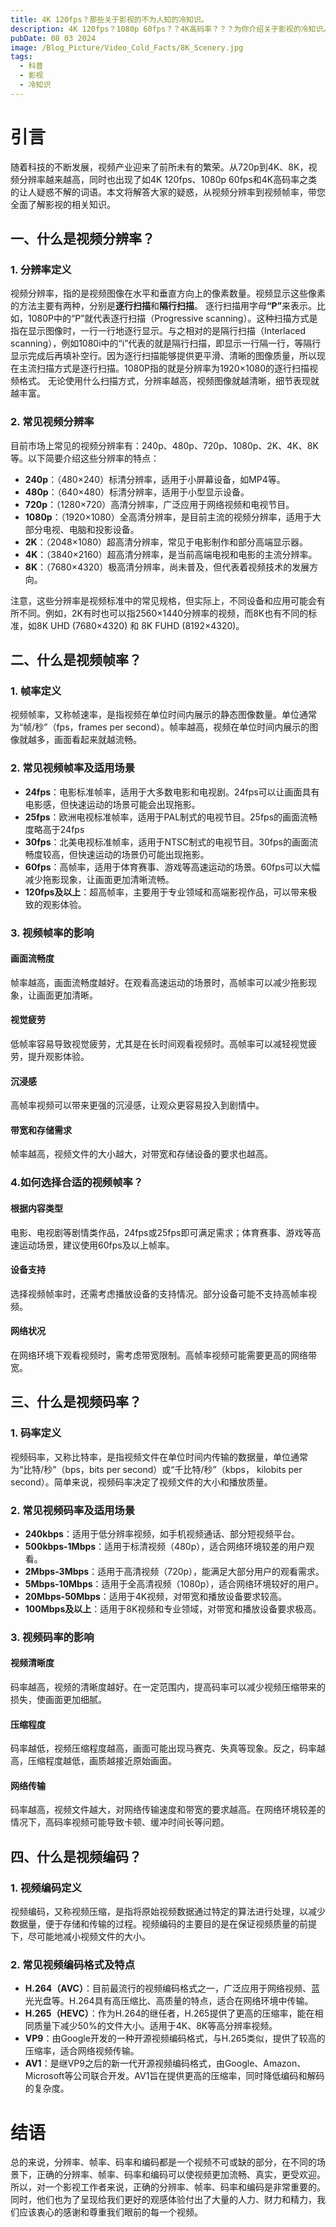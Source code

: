 ```yaml
---
title: 4K 120fps？那些关于影视的不为人知的冷知识。
description: 4K 120fps？1080p 60fps？？4K高码率？？？为你介绍关于影视的冷知识。（封面是8K图片，加载可能会有点慢）
pubDate: 08 03 2024
image: /Blog_Picture/Video_Cold_Facts/8K_Scenery.jpg
tags:
  - 科普
  - 影视
  - 冷知识
---
```



# 引言

随着科技的不断发展，视频产业迎来了前所未有的繁荣。从720p到4K、8K，视频分辨率越来越高，同时也出现了如4K 120fps、1080p 60fps和4K高码率之类的让人疑惑不解的词语。本文将解答大家的疑惑，从视频分辨率到视频帧率，带您全面了解影视的相关知识。

## 一、什么是视频分辨率？

### 1. 分辨率定义

视频分辨率，指的是视频图像在水平和垂直方向上的像素数量。视频显示这些像素的方法主要有两种，分别是<b>逐行扫描</b>和<b>隔行扫描</b>。
逐行扫描用字母<b>“P”</b>来表示。比如，1080P中的“P”就代表逐行扫描（Progressive scanning）。这种扫描方式是指在显示图像时，一行一行地逐行显示。与之相对的是隔行扫描（Interlaced scanning），例如1080i中的“i”代表的就是隔行扫描，即显示一行隔一行，等隔行显示完成后再填补空行。因为逐行扫描能够提供更平滑、清晰的图像质量，所以现在主流扫描方式是逐行扫描。1080P指的就是分辨率为1920×1080的逐行扫描视频格式。
无论使用什么扫描方式，分辨率越高，视频图像就越清晰，细节表现就越丰富。

### 2. 常见视频分辨率

目前市场上常见的视频分辨率有：240p、480p、720p、1080p、2K、4K、8K等。以下简要介绍这些分辨率的特点：

- **240p**：（480×240）标清分辨率，适用于小屏幕设备，如MP4等。
- **480p**：（640×480）标清分辨率，适用于小型显示设备。
- **720p**：（1280×720）高清分辨率，广泛应用于网络视频和电视节目。
- **1080p**：（1920×1080）全高清分辨率，是目前主流的视频分辨率，适用于大部分电视、电脑和投影设备。
- **2K**：（2048×1080）超高清分辨率，常见于电影制作和部分高端显示器。
- **4K**：（3840×2160）超高清分辨率，是当前高端电视和电影的主流分辨率。
- **8K**：（7680×4320）极高清分辨率，尚未普及，但代表着视频技术的发展方向。

注意，这些分辨率是视频标准中的常见规格，但实际上，不同设备和应用可能会有所不同。例如，2K有时也可以指2560×1440分辨率的视频，而8K也有不同的标准，如8K UHD (7680×4320) 和 8K FUHD (8192×4320)。

## 二、什么是视频帧率？

### 1. 帧率定义

视频帧率，又称帧速率，是指视频在单位时间内展示的静态图像数量。单位通常为“帧/秒”（fps，frames per second）。帧率越高，视频在单位时间内展示的图像就越多，画面看起来就越流畅。

### 2. 常见视频帧率及适用场景

- **24fps**：电影标准帧率，适用于大多数电影和电视剧。24fps可以让画面具有电影感，但快速运动的场景可能会出现拖影。
- **25fps**：欧洲电视标准帧率，适用于PAL制式的电视节目。25fps的画面流畅度略高于24fps
- **30fps**：北美电视标准帧率，适用于NTSC制式的电视节目。30fps的画面流畅度较高，但快速运动的场景仍可能出现拖影。
- **60fps**：高帧率，适用于体育赛事、游戏等高速运动的场景。60fps可以大幅减少拖影现象，让画面更加清晰流畅。
- **120fps及以上**：超高帧率，主要用于专业领域和高端影视作品，可以带来极致的观影体验。

### 3. 视频帧率的影响

#### 画面流畅度
帧率越高，画面流畅度越好。在观看高速运动的场景时，高帧率可以减少拖影现象，让画面更加清晰。
#### 视觉疲劳
低帧率容易导致视觉疲劳，尤其是在长时间观看视频时。高帧率可以减轻视觉疲劳，提升观影体验。
#### 沉浸感
高帧率视频可以带来更强的沉浸感，让观众更容易投入到剧情中。
#### 带宽和存储需求
帧率越高，视频文件的大小越大，对带宽和存储设备的要求也越高。

### 4.如何选择合适的视频帧率？

#### 根据内容类型
电影、电视剧等剧情类作品，24fps或25fps即可满足需求；体育赛事、游戏等高速运动场景，建议使用60fps及以上帧率。
#### 设备支持
选择视频帧率时，还需考虑播放设备的支持情况。部分设备可能不支持高帧率视频。
#### 网络状况
在网络环境下观看视频时，需考虑带宽限制。高帧率视频可能需要更高的网络带宽。

## 三、什么是视频码率？

### 1. 码率定义

视频码率，又称比特率，是指视频文件在单位时间内传输的数据量，单位通常为“比特/秒”（bps，bits per second）或“千比特/秒”（kbps， kilobits per second）。简单来说，视频码率决定了视频文件的大小和播放质量。

### 2. 常见视频码率及适用场景

- **240kbps**：适用于低分辨率视频，如手机视频通话、部分短视频平台。
- **500kbps-1Mbps**：适用于标清视频（480p），适合网络环境较差的用户观看。
- **2Mbps-3Mbps**：适用于高清视频（720p），能满足大部分用户的观看需求。
- **5Mbps-10Mbps**：适用于全高清视频（1080p），适合网络环境较好的用户。
- **20Mbps-50Mbps**：适用于4K视频，对带宽和播放设备要求较高。
- **100Mbps及以上**：适用于8K视频和专业领域，对带宽和播放设备要求极高。

### 3. 视频码率的影响

#### 视频清晰度
码率越高，视频的清晰度越好。在一定范围内，提高码率可以减少视频压缩带来的损失，使画面更加细腻。
#### 压缩程度
码率越低，视频压缩程度越高，画面可能出现马赛克、失真等现象。反之，码率越高，压缩程度越低，画质越接近原始画面。
#### 网络传输
码率越高，视频文件越大，对网络传输速度和带宽的要求越高。在网络环境较差的情况下，高码率视频可能导致卡顿、缓冲时间长等问题。

## 四、什么是视频编码？

### 1. 视频编码定义

视频编码，又称视频压缩，是指将原始视频数据通过特定的算法进行处理，以减少数据量，便于存储和传输的过程。视频编码的主要目的是在保证视频质量的前提下，尽可能地减小视频文件的大小。

### 2. 常见视频编码格式及特点

- **H.264（AVC）**：目前最流行的视频编码格式之一，广泛应用于网络视频、蓝光光盘等。H.264具有高压缩比、高质量的特点，适合在网络环境中传输。
- **H.265（HEVC）**：作为H.264的继任者，H.265提供了更高的压缩率，能在相同质量下减少50%的文件大小。适用于4K、8K等高分辨率视频。
- **VP9**：由Google开发的一种开源视频编码格式，与H.265类似，提供了较高的压缩率，适合网络视频传输。
- **AV1**：是继VP9之后的新一代开源视频编码格式，由Google、Amazon、Microsoft等公司联合开发。AV1旨在提供更高的压缩率，同时降低编码和解码的复杂度。

# 结语

总的来说，分辨率、帧率、码率和编码都是一个视频不可或缺的部分，在不同的场景下，正确的分辨率、帧率、码率和编码可以使视频更加流畅、真实，更受欢迎。所以，对一个影视工作者来说，正确的分辨率、帧率、码率和编码是非常重要的。同时，他们也为了呈现给我们更好的观感体验付出了大量的人力、财力和精力，我们应该衷心的感谢和尊重我们眼前的每一个视频。

